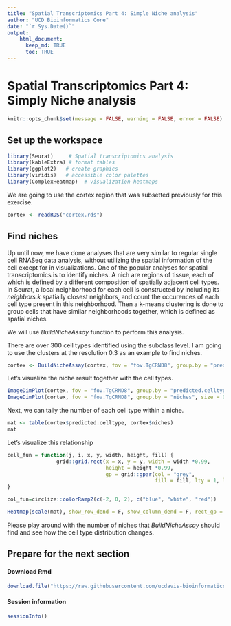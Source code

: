 ```yaml
---
title: "Spatial Transcriptomics Part 4: Simple Niche analysis"
author: "UCD Bioinformatics Core"
date: "`r Sys.Date()`"
output:
    html_document:
      keep_md: TRUE
      toc: TRUE
---
```


# Spatial Transcriptomics Part 4: Simply Niche analysis

```r
knitr::opts_chunk$set(message = FALSE, warning = FALSE, error = FALSE)
```

## Set up the workspace


```r
library(Seurat)     # Spatial transcriptomics analysis
library(kableExtra) # format tables
library(ggplot2)   # create graphics
library(viridis)   # accessible color palettes
library(ComplexHeatmap)  # visualization heatmaps
```

We are going to use the cortex region that was subsetted previously for this exercise.


```r
cortex <- readRDS("cortex.rds")
```

## Find niches

Up until now, we have done analyses that are very similar to regular single cell RNASeq data analysis, without utilizing the spatial information of the cell except for in visualizations. One of the popular analyses for spatial transcriptomics is to identify niches. A nich are regions of tissue, each of which is defined by a different composition of spatially adjacent cell types. In Seurat, a local neighborhood for each cell is constructed by including its _neighbors.k_ spatially closest neighbors, and count the occurences of each cell type present in this neighborhood. Then a k-means clustering is done to group cells that have similar neighborhoods together, which is defined as spatial niches.

We will use _BuildNicheAssay_ function to perform this analysis.

There are over 300 cell types identified using the subclass level. I am going to use the clusters at the resolution 0.3 as an example to find niches.

```r
cortex <- BuildNicheAssay(cortex, fov = "fov.TgCRND8", group.by = "predicted.celltype", niches.k = 5, neighbors.k = 30)
```

Let's visualize the niche result together with the cell types.

```r
ImageDimPlot(cortex, fov = "fov.TgCRND8", group.by = "predicted.celltype", size = 0.75, dark.background = F)
ImageDimPlot(cortex, fov = "fov.TgCRND8", group.by = "niches", size = 0.75, dark.background = F)
```

Next, we can tally the number of each cell type within a niche.

```r
mat <- table(cortex$predicted.celltype, cortex$niches)
mat
```

Let's visualize this relationship

```r
cell_fun = function(j, i, x, y, width, height, fill) {
                grid::grid.rect(x = x, y = y, width = width *0.99, 
                                height = height *0.99,
                                gp = grid::gpar(col = "grey", 
                                                fill = fill, lty = 1, lwd = 0.5))
}

col_fun=circlize::colorRamp2(c(-2, 0, 2), c("blue", "white", "red"))

Heatmap(scale(mat), show_row_dend = F, show_column_dend = F, rect_gp = grid::gpar(type = "none"), cell_fun = cell_fun, col = col_fun, column_names_rot = 90)
```

Please play around with the number of niches that _BuildNicheAssay_ should find and see how the cell type distribution changes.

## Prepare for the next section


#### Download Rmd
```r
download.file("https://raw.githubusercontent.com/ucdavis-bioinformatics-training/2025-March-Spatial-Transcriptomics/main/data_analysis/05-NicheDE.Rmd", "05-NicheDE.Rmd")
```

#### Session information
```r
sessionInfo()
```
